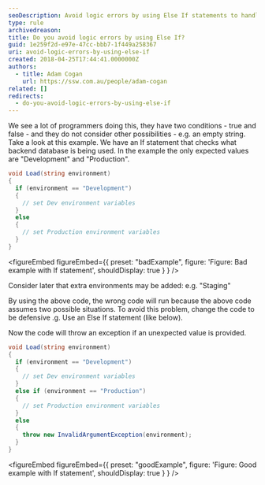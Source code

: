 ```yaml
---
seoDescription: Avoid logic errors by using Else If statements to handle unexpected values and provide a clear indication of incorrect inputs.
type: rule
archivedreason:
title: Do you avoid logic errors by using Else If?
guid: 1e259f2d-e97e-47cc-bbb7-1f449a258367
uri: avoid-logic-errors-by-using-else-if
created: 2018-04-25T17:44:41.0000000Z
authors:
  - title: Adam Cogan
    url: https://ssw.com.au/people/adam-cogan
related: []
redirects:
  - do-you-avoid-logic-errors-by-using-else-if
---
```


We see a lot of programmers doing this, they have two conditions - true and false - and they do not consider other possibilities - e.g. an empty string. Take a look at this example. We have an If statement that checks what backend database is being used.
In the example the only expected values are "Development" and "Production".

```cs
void Load(string environment)
{
  if (environment == "Development")
  {
    // set Dev environment variables
  }
  else
  {
    // set Production environment variables
  }
}
```

<figureEmbed figureEmbed={{
  preset: "badExample",
  figure: 'Figure: Bad example with If statement',
  shouldDisplay: true
} } />


Consider later that extra environments may be added: e.g. "Staging"

By using the above code, the wrong code will run because the above code assumes two possible situations. To avoid this problem, change the code to be defensive .g. Use an Else If statement (like below).

Now the code will throw an exception if an unexpected value is provided.

```cs
void Load(string environment)
{
  if (environment == "Development")
  {
    // set Dev environment variables
  }
  else if (environment == "Production")
  {
    // set Production environment variables
  }
  else
  {
    throw new InvalidArgumentException(environment);
  }
}
```

<figureEmbed figureEmbed={{
  preset: "goodExample",
  figure: 'Figure: Good example with If statement',
  shouldDisplay: true
} } />
